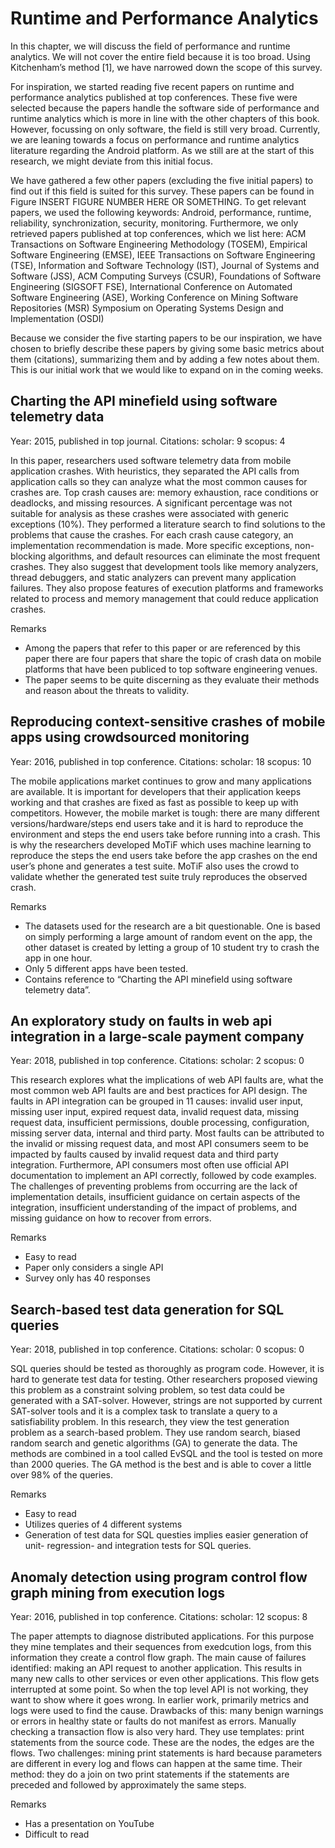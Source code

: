 # Runtime and Performance Analytics

In this chapter, we will discuss the field of performance and runtime analytics. We will not cover the entire field because it is too broad. Using Kitchenham’s method [1], we have narrowed down the scope of this survey. 

For inspiration, we started reading five recent papers on runtime and performance analytics published at top conferences. These five were selected because the papers handle the software side of performance and runtime analytics which is more in line with the other chapters of this book. 
However, focussing on only software, the field is still very broad. Currently, we are leaning towards a focus on performance and runtime analytics literature regarding the Android platform. As we still are at the start of this research, we might deviate from this initial focus.

We have gathered a few other papers (excluding the five initial papers) to find out if this field is suited for this survey. These papers can be found in Figure INSERT FIGURE NUMBER HERE OR SOMETHING.
To get relevant papers, we used the following keywords: Android, performance, runtime, reliability, synchronization, security, monitoring. Furthermore, we only retrieved papers published at top conferences, which we list here:
ACM Transactions on Software Engineering Methodology (TOSEM), 
Empirical Software Engineering (EMSE), 
IEEE Transactions on Software Engineering (TSE), 
Information and Software Technology (IST), 
Journal of Systems and Software (JSS), 
ACM Computing Surveys (CSUR),
Foundations of Software Engineering (SIGSOFT FSE),
International Conference on Automated Software Engineering (ASE),
Working Conference on Mining Software Repositories (MSR) 
Symposium on Operating Systems Design and Implementation (OSDI)

Because we consider the five starting papers to be our inspiration, we have chosen to briefly describe these papers by giving some basic metrics about them (citations), summarizing them and by adding a few notes about them. This is our initial work that we would like to expand on in the coming weeks.


## Charting the API minefield using software telemetry data

Year: 2015, published in top journal. 
Citations: 
scholar: 9
scopus: 4

In this paper, researchers used software telemetry data from mobile application crashes. With heuristics, they separated the API calls from application calls so they can analyze what the most common causes for crashes are. Top crash causes are: memory exhaustion, race conditions or deadlocks, and missing resources. A significant percentage was not suitable for analysis as these crashes were associated with generic exceptions (10%). They performed a literature search to find solutions to the problems that cause the crashes. For each crash cause category, an implementation recommendation is made. More specific exceptions, non-blocking algorithms, and default resources can eliminate the most frequent crashes. They also suggest that development tools like memory analyzers, thread debuggers, and static analyzers can prevent many application failures. They also propose features of execution platforms and frameworks related to process and memory management that could reduce application crashes.

Remarks

* Among the papers that refer to this paper or are referenced by this paper there are four papers that share the topic of crash data on mobile platforms that have been publiced to top software engineering venues. 
* The paper seems to be quite discerning as they evaluate their methods and reason about the threats to validity. 
  

## Reproducing context-sensitive crashes of mobile apps using crowdsourced monitoring

Year: 2016, published in top conference. 
Citations: 
scholar: 18
scopus: 10

The mobile applications market continues to grow and many applications are available. It is important for developers that their application keeps working and that crashes are fixed as fast as possible to keep up with competitors. However, the mobile market is tough: there are many different versions/hardware/steps end users take and it is hard to reproduce the environment and steps the end users take before running into a crash. This is why the researchers developed MoTiF which uses machine learning to reproduce the steps the end users take before the app crashes on the end user’s phone and generates a test suite. MoTiF also uses the crowd to validate whether the generated test suite truly reproduces the observed crash.

Remarks

* The datasets used for the research are a bit questionable. One is based on simply performing a large amount of random event on the app, the other dataset is created by letting a group of 10 student try to crash the app in one hour. 
* Only 5 different apps have been tested. 
* Contains reference to "Charting the API minefield using software telemetry data". 

## An exploratory study on faults in web api integration in a large-scale payment company

Year: 2018, published in top conference. 
Citations: 
scholar: 2
scopus: 0

This research explores what the implications of web API faults are, what the most common web API faults are and best practices for API design. The faults in API integration can be grouped in 11 causes: invalid user input, missing user input, expired request data, invalid request data, missing request data, insufficient permissions, double processing, configuration, missing server data, internal and third party. Most faults can be attributed to the invalid or missing request data, and most API consumers seem to be impacted by faults caused by invalid request data and third party integration. Furthermore, API consumers most often use official API documentation to implement an API correctly, followed by code examples. The challenges of preventing problems from occurring are the lack of implementation details, insufficient guidance on certain aspects of the integration, insufficient understanding of the impact of problems, and missing guidance on how to recover from errors.

Remarks

* Easy to read
* Paper only considers a single API
* Survey only has 40 responses

## Search-based test data generation for SQL queries

Year: 2018, published in top conference. 
Citations: 
scholar: 0
scopus: 0

SQL queries should be tested as thoroughly as program code. However, it is hard to generate test data for testing. Other researchers proposed viewing this problem as a constraint solving problem, so test data could be generated with a SAT-solver. However, strings are not supported by current SAT-solver tools and it is a complex task to translate a query to a satisfiability problem. In this research, they view the test generation problem as a search-based problem. They use random search, biased random search and genetic algorithms (GA) to generate the data. The methods are combined in a tool called EvSQL and the tool is tested on more than 2000 queries. The GA method is the best and is able to cover a little over 98% of the queries. 

Remarks

* Easy to read
* Utilizes queries of 4 different systems
* Generation of test data for SQL questies implies easier generation of unit- regression- and integration tests for SQL queries. 

## Anomaly detection using program control flow graph mining from execution logs

Year: 2016, published in top conference. 
Citations: 
scholar: 12
scopus: 8

The paper attempts to diagnose distributed applications. For this purpose they mine templates and their sequences from exedcution logs, from this information they create a control flow graph. The main cause of failures identified: making an API request to another application. This results in many new calls to other services or even other applications. This flow gets interrupted at some point. So when the top level API is not working, they want to show where it goes wrong. In earlier work, primarily metrics and logs were used to find the cause. Drawbacks of this: many benign warnings or errors in healthy state or faults do not manifest as errors. Manually checking a transaction flow is also very hard. They use templates: print statements from the source code. These are the nodes, the edges are the flows. Two challenges: mining print statements is hard because parameters are different in every log and flows can happen at the same time. Their method: they do a join on two print statements if the statements are preceded and followed by approximately the same steps. 

Remarks 

* Has a presentation on YouTube
* Difficult to read
